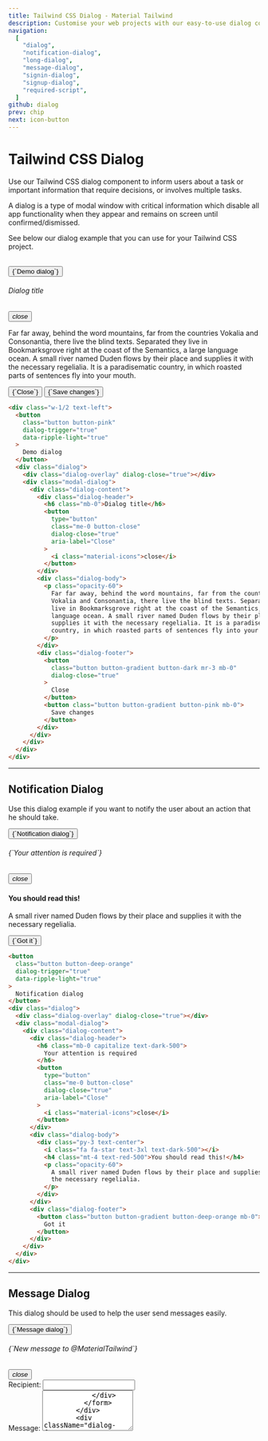 ```yaml
---
title: Tailwind CSS Dialog - Material Tailwind
description: Customise your web projects with our easy-to-use dialog component for Tailwind CSS using Material Design guidelines.
navigation:
  [
    "dialog",
    "notification-dialog",
    "long-dialog",
    "message-dialog",
    "signin-dialog",
    "signup-dialog",
    "required-script",
  ]
github: dialog
prev: chip
next: icon-button
---
```


# Tailwind CSS Dialog

Use our Tailwind CSS dialog component to inform users about a task or important information that require decisions, or involves multiple tasks.

A dialog is a type of modal window with critical information which disable all app functionality when they appear and remains on screen until confirmed/dismissed.

See below our dialog example that you can use for your Tailwind CSS project.

<br />
<ComponentDemo id="dialog">
  <button
    className="button button-pink mx-auto flex"
    dialog-trigger="true"
    data-ripple-light="true"
  >
    {`Demo dialog`}
  </button>
  <div className="dialog">
    <div className="dialog-overlay" dialog-close="true"></div>
    <div className="modal-dialog">
      <div className="dialog-content">
        <div className="dialog-header">
          <h6 className="mb-0">Dialog title</h6>
          <button
            type="button"
            className="me-0 button-close"
            dialog-close="true"
            aria-label="Close"
          >
            <i className="material-icons">close</i>
          </button>
        </div>
        <div className="dialog-body">
          <p className="opacity-60">
            Far far away, behind the word mountains, far from the countries
            Vokalia and Consonantia, there live the blind texts. Separated they
            live in Bookmarksgrove right at the coast of the Semantics, a large
            language ocean. A small river named Duden flows by their place and
            supplies it with the necessary regelialia. It is a paradisematic
            country, in which roasted parts of sentences fly into your mouth.
          </p>
        </div>
        <div className="dialog-footer">
          <button
            className="button button-gradient button-dark mr-3 mb-0"
            dialog-close="true"
          >
            {`Close`}
          </button>
          <button className="button button-gradient button-pink mb-0">
            {`Save changes`}
          </button>
        </div>
      </div>
    </div>
  </div>
</ComponentDemo>

```html
<div class="w-1/2 text-left">
  <button
    class="button button-pink"
    dialog-trigger="true"
    data-ripple-light="true"
  >
    Demo dialog
  </button>
  <div class="dialog">
    <div class="dialog-overlay" dialog-close="true"></div>
    <div class="modal-dialog">
      <div class="dialog-content">
        <div class="dialog-header">
          <h6 class="mb-0">Dialog title</h6>
          <button
            type="button"
            class="me-0 button-close"
            dialog-close="true"
            aria-label="Close"
          >
            <i class="material-icons">close</i>
          </button>
        </div>
        <div class="dialog-body">
          <p class="opacity-60">
            Far far away, behind the word mountains, far from the countries
            Vokalia and Consonantia, there live the blind texts. Separated they
            live in Bookmarksgrove right at the coast of the Semantics, a large
            language ocean. A small river named Duden flows by their place and
            supplies it with the necessary regelialia. It is a paradisematic
            country, in which roasted parts of sentences fly into your mouth.
          </p>
        </div>
        <div class="dialog-footer">
          <button
            class="button button-gradient button-dark mr-3 mb-0"
            dialog-close="true"
          >
            Close
          </button>
          <button class="button button-gradient button-pink mb-0">
            Save changes
          </button>
        </div>
      </div>
    </div>
  </div>
</div>
```

---

## Notification Dialog

Use this dialog example if you want to notify the user about an action that he should take.

<ComponentDemo id="notification-dialog">
  <button
    className="button button-deep-orange"
    dialog-trigger="true"
    data-ripple-light="true"
  >
    {`Notification dialog`}
  </button>
  <div className="dialog">
    <div className="dialog-overlay" dialog-close="true"></div>
    <div className="modal-dialog">
      <div className="dialog-content">
        <div className="dialog-header">
          <h6 className="mb-0 capitalize text-dark-500">
            {`Your attention is required`}
          </h6>
          <button
            type="button"
            className="me-0 button-close"
            dialog-close="true"
            aria-label="Close"
          >
            <i className="material-icons">close</i>
          </button>
        </div>
        <div className="dialog-body">
          <div className="py-3 text-center">
            <i className="fa fa-star text-3xl text-dark-500"></i>
            <h4 className="mt-4 text-red-500">You should read this!</h4>
            <p className="opacity-60">
              A small river named Duden flows by their place and supplies it
              with the necessary regelialia.
            </p>
          </div>
        </div>
        <div className="dialog-footer">
          <button className="button button-gradient button-pink mb-0">
            {`Got it`}
          </button>
        </div>
      </div>
    </div>
  </div>
</ComponentDemo>

```html
<button
  class="button button-deep-orange"
  dialog-trigger="true"
  data-ripple-light="true"
>
  Notification dialog
</button>
<div class="dialog">
  <div class="dialog-overlay" dialog-close="true"></div>
  <div class="modal-dialog">
    <div class="dialog-content">
      <div class="dialog-header">
        <h6 class="mb-0 capitalize text-dark-500">
          Your attention is required
        </h6>
        <button
          type="button"
          class="me-0 button-close"
          dialog-close="true"
          aria-label="Close"
        >
          <i class="material-icons">close</i>
        </button>
      </div>
      <div class="dialog-body">
        <div class="py-3 text-center">
          <i class="fa fa-star text-3xl text-dark-500"></i>
          <h4 class="mt-4 text-red-500">You should read this!</h4>
          <p class="opacity-60">
            A small river named Duden flows by their place and supplies it with
            the necessary regelialia.
          </p>
        </div>
      </div>
      <div class="dialog-footer">
        <button class="button button-gradient button-deep-orange mb-0">
          Got it
        </button>
      </div>
    </div>
  </div>
</div>
```

---

## Message Dialog

This dialog should be used to help the user send messages easily.

<ComponentDemo id="message-dialog">
  <button
    className="button button-green"
    dialog-trigger="true"
    data-ripple-light="true"
  >
    {`Message dialog`}
  </button>
  <div className="dialog">
    <div className="dialog-overlay" dialog-close="true"></div>
    <div className="modal-dialog">
      <div className="dialog-content">
        <div className="dialog-header">
          <h6 className="mb-0 capitalize text-dark-500">
            {`New message to @MaterialTailwind`}
          </h6>
          <button
            type="button"
            className="me-0 button-close"
            dialog-close="true"
            aria-label="Close"
          >
            <i className="material-icons">close</i>
          </button>
        </div>
        <div className="dialog-body">
          <form action="role">
            <div className="input-group input-group-static my-3">
              <label>Recipient:</label>
              <input type="email" className="form-control" />
            </div>
            <div className="input-group input-group-static my-3">
              <label>Message:</label>
              <textarea type="email" className="form-control" rows="5" />
            </div>
          </form>
        </div>
        <div className="dialog-footer">
          <button className="button button-gradient button-green mb-0">
            {`Send`}
          </button>
        </div>
      </div>
    </div>
  </div>
</ComponentDemo>

```html
<button
  class="button button-green"
  dialog-trigger="true"
  data-ripple-light="true"
>
  Message dialog
</button>
<div class="dialog">
  <div class="dialog-overlay" dialog-close="true"></div>
  <div class="modal-dialog">
    <div class="dialog-content">
      <div class="dialog-header">
        <h6 class="mb-0 capitalize text-dark-500">
          New message to @MaterialTailwind
        </h6>
        <button
          type="button"
          class="me-0 button-close"
          dialog-close="true"
          aria-label="Close"
        >
          <i class="material-icons">close</i>
        </button>
      </div>
      <div class="dialog-body">
        <form action="role">
          <div class="input-group input-group-static my-3">
            <label>Recipient:</label>
            <input type="email" class="form-control" />
          </div>
          <div class="input-group input-group-static my-3">
            <label>Message:</label>
            <textarea type="email" class="form-control" rows="5" />
          </div>
        </form>
      </div>
      <div class="dialog-footer">
        <button class="button button-gradient button-green mb-0">Send</button>
      </div>
    </div>
  </div>
</div>
```

---

## Long Dialog

Use this dialog example to notify the user with longer informational messages.

<ComponentDemo id="long-dialog">
  <button
    className="button button-pink"
    dialog-trigger="true"
    data-ripple-light="true"
  >
    {`Long dialog`}
  </button>
  <div className="dialog">
    <div className="dialog-overlay" dialog-close="true"></div>
    <div className="modal-dialog">
      <div className="dialog-content">
        <div className="dialog-header">
          <h5 className="mb-0 capitalize text-dark-500">Modal title</h5>
          <button
            type="button"
            className="me-0 button-close"
            dialog-close="true"
            aria-label="Close"
          >
            <i className="material-icons">close</i>
          </button>
        </div>
        <div className="dialog-body">
          <p className="opacity-60">
            I always felt like I could do anything. That's the main thing people
            are controlled by! Thoughts- their perception of themselves! They're
            slowed down by their perception of themselves. If you're taught you
            can't do anything, you won't do anything. I was taught I could do
            everything.
          </p>
          <br />
          <br />
          <p className="opacity-60">
            As we live, our hearts turn colder. Cause pain is what we go through
            as we become older. We get insulted by others, lose trust for those
            others. We get back stabbed by friends. It becomes harder for us to
            give others a hand. We get our heart broken by people we love, even
            that we give them all we have. Then we lose family over time. What
            else could rust the heart more over time? Blackgold.
          </p>
          <br />
          <br />
          <p className="opacity-60">
            We're not always in the position that we want to be at. We're
            constantly growing. We're constantly making mistakes. We're
            constantly trying to express ourselves and actualize our dreams. If
            you have the opportunity to play this game of life you need to
            appreciate every moment. A lot of people don't appreciate the moment
            until it's passed.
          </p>
          <br />
          <br />
          <p className="opacity-60">
            There's nothing I really wanted to do in life that I wasn't able to
            get good at. That's my skill. I'm not really specifically talented
            at anything except for the ability to learn. That's what I do.
            That's what I'm here for. Don't be afraid to be wrong because you
            can't learn anything from a compliment.
          </p>
          <br />
          <br />
          <p className="opacity-60">
            It really matters and then like it really doesn't matter. What
            matters is the people who are sparked by it. And the people who are
            like offended by it, it doesn't matter. Because it's about
            motivating the doers. Because I'm here to follow my dreams and
            inspire other people to follow their dreams, too.
          </p>
          <br />
          <br />
          <p className="opacity-60">
            The time is now for it to be okay to be great. People in this world
            shun people for being great. For being a bright color. For standing
            out. But the time is now to be okay to be the greatest you. Would
            you believe in what you believe in, if you were the only one who
            believed it?
          </p>
        </div>
        <div className="dialog-footer">
          <button
            className="button button-gradient button-dark mr-3 mb-0"
            dialog-close="true"
          >
            {`Close`}
          </button>
          <button className="button button-gradient button-pink mb-0">
            {`Save changes`}
          </button>
        </div>
      </div>
    </div>
  </div>
</ComponentDemo>

```html
<button
  class="button button-pink"
  dialog-trigger="true"
  data-ripple-light="true"
>
  Long dialog
</button>
<div class="dialog">
  <div class="dialog-overlay" dialog-close="true"></div>
  <div class="modal-dialog">
    <div class="dialog-content">
      <div class="dialog-header">
        <h5 class="mb-0 capitalize text-dark-500">Modal title</h5>
        <button
          type="button"
          class="me-0 button-close"
          dialog-close="true"
          aria-label="Close"
        >
          <i class="material-icons">close</i>
        </button>
      </div>
      <div class="dialog-body">
        <p class="opacity-60">
          I always felt like I could do anything. That's the main thing people
          are controlled by! Thoughts- their perception of themselves! They're
          slowed down by their perception of themselves. If you're taught you
          can't do anything, you won't do anything. I was taught I could do
          everything.
        </p>
        <br /><br />
        <p class="opacity-60">
          As we live, our hearts turn colder. Cause pain is what we go through
          as we become older. We get insulted by others, lose trust for those
          others. We get back stabbed by friends. It becomes harder for us to
          give others a hand. We get our heart broken by people we love, even
          that we give them all we have. Then we lose family over time. What
          else could rust the heart more over time? Blackgold.
        </p>
        <br /><br />
        <p class="opacity-60">
          We're not always in the position that we want to be at. We're
          constantly growing. We're constantly making mistakes. We're constantly
          trying to express ourselves and actualize our dreams. If you have the
          opportunity to play this game of life you need to appreciate every
          moment. A lot of people don't appreciate the moment until it's passed.
        </p>
        <br /><br />
        <p class="opacity-60">
          There's nothing I really wanted to do in life that I wasn't able to
          get good at. That's my skill. I'm not really specifically talented at
          anything except for the ability to learn. That's what I do. That's
          what I'm here for. Don't be afraid to be wrong because you can't learn
          anything from a compliment.
        </p>
        <br /><br />
        <p class="opacity-60">
          It really matters and then like it really doesn't matter. What matters
          is the people who are sparked by it. And the people who are like
          offended by it, it doesn't matter. Because it's about motivating the
          doers. Because I'm here to follow my dreams and inspire other people
          to follow their dreams, too.
        </p>
        <br /><br />
        <p class="opacity-60">
          The time is now for it to be okay to be great. People in this world
          shun people for being great. For being a bright color. For standing
          out. But the time is now to be okay to be the greatest you. Would you
          believe in what you believe in, if you were the only one who believed
          it?
        </p>
      </div>
      <div class="dialog-footer">
        <button
          class="button button-gradient button-dark mr-3 mb-0"
          dialog-close="true"
        >
          Close
        </button>
        <button class="button button-gradient button-pink mb-0">
          Save changes
        </button>
      </div>
    </div>
  </div>
</div>
```

---

## Signin Dialog

Use this example to help users Sign in easily

<ComponentDemo id="signin-dialog">
  <button
    className="button button-pink"
    dialog-trigger="true"
    data-ripple-light="true"
  >
    {`Signin dialog`}
  </button>
  <div className="dialog">
    <div className="dialog-overlay" dialog-close="true"></div>
    <div className="modal-dialog">
      <div className="dialog-content mx-12">
        <div className="card">
          <div className="card-header mx-4 -mt-6">
            <div className="pe-1 rounded-lg bg-pink-500 py-3 shadow-lg">
              <h4 className="mt-2 mb-0 text-center font-bold text-white">
                {`Sign in`}
              </h4>
              <div className="mt-4 flex">
                <a className="button button-text ml-auto" href="#">
                  <i className="fab fa-facebook-f text-lg text-white"></i>
                </a>
                <a className="button button-text" href="#">
                  <i className="fab fa-github text-lg text-white"></i>
                </a>
                <a className="button button-text mr-auto" href="#">
                  <i className="fab fa-google text-lg text-white"></i>
                </a>
              </div>
            </div>
          </div>
          <div className="card-body">
            <form action="role">
              <div className="input-group-outline input-group my-3">
                <label className="form-label">Email</label>
                <input type="email" className="form-control" />
              </div>
              <div className="input-group-outline input-group my-3">
                <label className="form-label">Password</label>
                <input type="password" className="form-control" />
              </div>
            </form>
            <div className="form-check form-switch my-7 ml-1 flex items-center">
              <input
                className="absolute z-10 h-5 w-8 cursor-pointer opacity-0"
                data-attribute="toggle"
                id="remember"
              />
              <div className="form-check-input"></div>
              <label className="form-check-label mb-0 ml-2 cursor-pointer">
                {`Remember me`}
              </label>
            </div>
            <button className="button button-pink w-full">Sign In</button>
            <a href="#">
              <p className="mt-5 mb-0 text-center text-sm">
                Don&apos;t have an account?
              </p>
            </a>
          </div>
        </div>
      </div>
    </div>
  </div>
</ComponentDemo>

```html
<button
  class="button button-pink"
  dialog-trigger="true"
  data-ripple-light="true"
>
  Signin dialog
</button>
<div class="dialog">
  <div class="dialog-overlay" dialog-close="true"></div>
  <div class="modal-dialog">
    <div class="dialog-content mx-12">
      <div class="card">
        <div class="card-header mx-4 -mt-6">
          <div class="pe-1 rounded-lg bg-pink-500 py-3 shadow-lg">
            <h4 class="mt-2 mb-0 text-center font-bold text-white">Sign in</h4>
            <div class="mt-4 flex">
              <a class="button button-text ml-auto" href="#">
                <i class="fab fa-facebook-f text-lg text-white"></i>
              </a>
              <a class="button button-text" href="#">
                <i class="fab fa-github text-lg text-white"></i>
              </a>
              <a class="button button-text mr-auto" href="#">
                <i class="fab fa-google text-lg text-white"></i>
              </a>
            </div>
          </div>
        </div>
        <div class="card-body">
          <form action="role">
            <div class="input-group-outline input-group my-3">
              <label class="form-label">Email</label>
              <input type="email" class="form-control" />
            </div>
            <div class="input-group-outline input-group my-3">
              <label class="form-label">Password</label>
              <input type="password" class="form-control" />
            </div>
          </form>
          <div class="form-check form-switch my-7 ml-1 flex items-center">
            <input
              class="absolute z-10 h-5 w-8 cursor-pointer opacity-0"
              data-attribute="toggle"
              id="remember"
            />
            <div class="form-check-input"></div>
            <label class="form-check-label mb-0 ml-2 cursor-pointer">
              Remember me
            </label>
          </div>
          <button class="button button-pink w-full">Sign In</button>
          <a href="#">
            <p class="mt-5 mb-0 text-center text-sm">
              Don&apos;t have an account?
            </p>
          </a>
        </div>
      </div>
    </div>
  </div>
</div>
```

---

## Signup Dialog

Use this example to help users Signup in easily

<ComponentDemo id="signup-dialog">
  <button
    className="button button-cyan"
    dialog-trigger="true"
    data-ripple-light="true"
  >
    {`Signup dialog`}
  </button>
  <div className="dialog">
    <div className="dialog-overlay" dialog-close="true"></div>
    <div className="modal-dialog">
      <div className="dialog-content mx-12">
        <div className="card">
          <div className="card-header mx-4 -mt-6">
            <div className="pe-1 rounded-lg bg-cyan-500 py-3 shadow-lg">
              <h4 className="mt-2 mb-0 text-center font-bold text-white">
                {`Sign up`}
              </h4>
              <div className="mt-4 flex">
                <a className="button button-text ml-auto" href="#">
                  <i className="fab fa-facebook-f text-lg text-white"></i>
                </a>
                <a className="button button-text" href="#">
                  <i className="fab fa-github text-lg text-white"></i>
                </a>
                <a className="button button-text mr-auto" href="#">
                  <i className="fab fa-google text-lg text-white"></i>
                </a>
              </div>
            </div>
          </div>
          <div className="card-body">
            <form action="role">
              <div className="input-group input-group-dynamic my-5">
                <label className="form-label">Username</label>
                <input type="text" className="form-control" />
              </div>
              <div className="input-group input-group-dynamic my-5">
                <label className="form-label">Email</label>
                <input type="email" className="form-control" />
              </div>
              <div className="input-group input-group-dynamic my-5">
                <label className="form-label">Password</label>
                <input type="password" className="form-control" />
              </div>
            </form>
            <button className="button button-cyan mx-auto flex">Sign Up</button>
            <a href="#">
              <p className="mt-5 mb-0 text-center text-sm">
                Already have an account?
              </p>
            </a>
          </div>
        </div>
      </div>
    </div>
  </div>
</ComponentDemo>

```html
<button
  class="button button-cyan"
  dialog-trigger="true"
  data-ripple-light="true"
>
  Signup dialog
</button>
<div class="dialog">
  <div class="dialog-overlay" dialog-close="true"></div>
  <div class="modal-dialog">
    <div class="dialog-content mx-12">
      <div class="card">
        <div class="card-header mx-4 -mt-6">
          <div class="pe-1 rounded-lg bg-cyan-500 py-3 shadow-lg">
            <h4 class="mt-2 mb-0 text-center font-bold text-white">Sign up</h4>
            <div class="mt-4 flex">
              <a class="button button-text ml-auto" href="#">
                <i class="fab fa-facebook-f text-lg text-white"></i>
              </a>
              <a class="button button-text" href="#">
                <i class="fab fa-github text-lg text-white"></i>
              </a>
              <a class="button button-text mr-auto" href="#">
                <i class="fab fa-google text-lg text-white"></i>
              </a>
            </div>
          </div>
        </div>
        <div class="card-body">
          <form action="role">
            <div class="input-group input-group-dynamic my-5">
              <label class="form-label">Username</label>
              <input type="text" class="form-control" />
            </div>
            <div class="input-group input-group-dynamic my-5">
              <label class="form-label">Email</label>
              <input type="email" class="form-control" />
            </div>
            <div class="input-group input-group-dynamic my-5">
              <label class="form-label">Password</label>
              <input type="password" class="form-control" />
            </div>
          </form>
          <button class="button button-cyan mx-auto flex">Sign Up</button>
          <a href="#">
            <p class="mt-5 mb-0 text-center text-sm">
              Already have an account?
            </p>
          </a>
        </div>
      </div>
    </div>
  </div>
</div>
```

---

## Required Scrips

<span id="required-script" className="scroll-mt-56" />

The dialog component needs a required script file to work, you just need to add the below script file to the bottom of your html file.

```html
<!-- from node_modules -->
<script src="node_modules/@material-tailwind/html/scripts/dialog.js"></script>

<!-- from cdn -->
<script src="https://unpkg.com/@material-tailwind/html@latest/scripts/dialog.js"></script>
```

